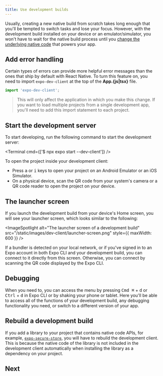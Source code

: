 ```yaml
---
title: Use development builds
---
```



Usually, creating a new native build from scratch takes long enough that you'll be tempted to switch tasks and lose your focus. However, with the development build installed on your device or an emulator/simulator, you won't have to wait for the native build process until you [change the underlying native code](#rebuild-a-development-build) that powers your app.

## Add error handling

Certain types of errors can provide more helpful error messages than the ones that ship by default with React Native. To turn this feature on, you need to import `expo-dev-client` at the top of the **App.&lbrace;js|tsx&rbrace;** file.

```js App.js
import 'expo-dev-client';
```

> This will only affect the application in which you make this change. If you want to load multiple projects from a single development app, you'll need to add this import statement to each project.

## Start the development server

To start developing, run the following command to start the development server:

<Terminal cmd={['$ npx expo start --dev-client']} />

To open the project inside your development client:

- Press <kbd>a</kbd> or <kbd>i</kbd> keys to open your project on an Android Emulator or an iOS Simulator.
- On a physical device, scan the QR code from your system's camera or a QR code reader to open the project on your device.

## The launcher screen

If you launch the development build from your device's Home screen, you will see your launcher screen, which looks similar to the following:

<ImageSpotlight
  alt="The launcher screen of a development build"
  src="/static/images/dev-client/launcher-screen.png"
  style={{ maxWidth: 600 }}
/>

If a bundler is detected on your local network, or if you've signed in to an Expo account in both Expo CLI and your development build, you can connect to it directly from this screen. Otherwise, you can connect by scanning the QR code displayed by the Expo CLI.

## Debugging

When you need to, you can access the menu by pressing <kbd>Cmd ⌘</kbd> + <kbd>d</kbd> or <kbd>Ctrl</kbd> + <kbd>d</kbd> in Expo CLI or by shaking your phone or tablet. Here you'll be able to access all of the functions of your development build, any debugging functionality you need, or switch to a different version of your app.

## Rebuild a development build

If you add a library to your project that contains native code APIs, for example, [`expo-secure-store`](/versions/latest/sdk/securestore/), you will have to rebuild the development client. This is because the native code of the library is not included in the development client automatically when installing the library as a dependency on your project.

## Next

<BoxLink
  title="Develop your project"
  description="Learn about extending the capabilities of your development build with tools, workflows and extensions."
  href="/development/development-workflows"
/>
